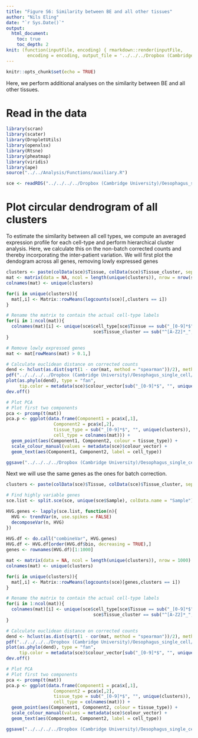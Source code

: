 ```yaml
---
title: "Figure S6: Similarity between BE and all other tissues"
author: "Nils Eling"
date: "`r Sys.Date()`"
output: 
  html_document:
    toc: true
    toc_depth: 2
knit: (function(inputFile, encoding) { rmarkdown::render(inputFile, 
        encoding = encoding, output_file = '../../../Dropbox (Cambridge University)/Oesophagus_single_cell/Results/Figures/Fig_S6.html') })
---
```


```r
knitr::opts_chunk$set(echo = TRUE)
```

Here, we perform additional analyses on the similarity between BE and all other tissues.

# Read in the data

```r
library(scran)
library(scater)
library(DropletUtils)
library(openxlsx)
library(Rtsne)
library(pheatmap)
library(viridis)
library(ape)
source("../../Analysis/Functions/auxiliary.R")

sce <- readRDS("../../../../Dropbox (Cambridge University)/Oesophagus_single_cell/All_corrected_sce.rds")
```

# Plot circular dendrogram of all clusters

To estimate the similarity between all cell types, we compute an averaged expression profile for each cell-type and perform hierarchical cluster analysis.
Here, we calculate this on the non-batch corrected counts and thereby incorporating the inter-patient variation.
We will first plot the dendogram across all genes, removing lowly expressed genes

```r
clusters <- paste(colData(sce)$Tissue, colData(sce)$Tissue_cluster, sep = "_")
mat <- matrix(data = NA, ncol = length(unique(clusters)), nrow = nrow(sce))
colnames(mat) <- unique(clusters)

for(i in unique(clusters)){
  mat[,i] <- Matrix::rowMeans(logcounts(sce)[,clusters == i])
}

# Rename the matrix to contain the actual cell-type labels
for(i in 1:ncol(mat)){
  colnames(mat)[i] <- unique(sce$cell_type[sce$Tissue == sub("_[0-9]*$", "", colnames(mat)[i]) &
                                 sce$Tissue_cluster == sub("^[A-Z2]*_", "", colnames(mat)[i])])
}

# Remove lowly expressed genes
mat <- mat[rowMeans(mat) > 0.1,]

# Calculate euclidean distance on corrected counts
dend <- hclust(as.dist(sqrt(1 - cor(mat, method = "spearman"))/2), method = "ward.D2")
pdf("../../../../Dropbox (Cambridge University)/Oesophagus_single_cell/Results/Figures/Supplementary_figures/Figure_S6/Tree_all_genes.pdf", width = 10, height = 10)
plot(as.phylo(dend), type = "fan", 
     tip.color = metadata(sce)$colour_vector[sub("_[0-9]*$", "", unique(clusters))])
dev.off()

# Plot PCA
# Plot first two components
pca <- prcomp(t(mat))
pca.p <- ggplot(data.frame(Component1 = pca$x[,1],
                  Component2 = pca$x[,2],
                  tissue_type = sub("_[0-9]*$", "", unique(clusters)),
                  cell_type = colnames(mat))) +
  geom_point(aes(Component1, Component2, colour = tissue_type)) +
  scale_colour_manual(values = metadata(sce)$colour_vector) + 
  geom_text(aes(Component1, Component2, label = cell_type))

ggsave("../../../../Dropbox (Cambridge University)/Oesophagus_single_cell/Results/Figures/Supplementary_figures/Figure_S6/PCA_cell_types_all_genes.pdf", pca.p, width = 10, height = 10)
```

Next we will use the same genes as the ones for batch correction.

```r
clusters <- paste(colData(sce)$Tissue, colData(sce)$Tissue_cluster, sep = "_")

# Find highly variable genes
sce.list <- split.sce(sce, unique(sce$Sample), colData.name = "Sample")

HVG.genes <- lapply(sce.list, function(n){
  HVG <- trendVar(n, use.spikes = FALSE)
  decomposeVar(n, HVG)
})
  
HVG.df <- do.call("combineVar", HVG.genes)
HVG.df <- HVG.df[order(HVG.df$bio, decreasing = TRUE),]
genes <- rownames(HVG.df)[1:1000]

mat <- matrix(data = NA, ncol = length(unique(clusters)), nrow = 1000)
colnames(mat) <- unique(clusters)

for(i in unique(clusters)){
  mat[,i] <- Matrix::rowMeans(logcounts(sce)[genes,clusters == i])
}

# Rename the matrix to contain the actual cell-type labels
for(i in 1:ncol(mat)){
  colnames(mat)[i] <- unique(sce$cell_type[sce$Tissue == sub("_[0-9]*$", "", colnames(mat)[i]) &
                                 sce$Tissue_cluster == sub("^[A-Z2]*_", "", colnames(mat)[i])])
}

# Calculate euclidean distance on corrected counts
dend <- hclust(as.dist(sqrt(1 - cor(mat, method = "spearman"))/2), method = "ward.D2")
pdf("../../../../Dropbox (Cambridge University)/Oesophagus_single_cell/Results/Figures/Supplementary_figures/Figure_S6/Tree_HVG.pdf", width = 10, height = 10)
plot(as.phylo(dend), type = "fan", 
     tip.color = metadata(sce)$colour_vector[sub("_[0-9]*$", "", unique(clusters))])
dev.off()

# Plot PCA
# Plot first two components
pca <- prcomp(t(mat))
pca.p <- ggplot(data.frame(Component1 = pca$x[,1],
                  Component2 = pca$x[,2],
                  tissue_type = sub("_[0-9]*$", "", unique(clusters)),
                  cell_type = colnames(mat))) +
  geom_point(aes(Component1, Component2, colour = tissue_type)) +
  scale_colour_manual(values = metadata(sce)$colour_vector) + 
  geom_text(aes(Component1, Component2, label = cell_type))

ggsave("../../../../Dropbox (Cambridge University)/Oesophagus_single_cell/Results/Figures/Supplementary_figures/Figure_S6/PCA_cell_types_HVG.pdf", pca.p, width = 10, height = 10)

```

